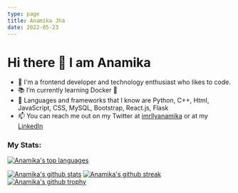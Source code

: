 ```yaml
---
type: page
title: Anamika Jha
date: 2022-05-23
---
```


# Hi there 👋 I am Anamika

- 💾 I'm a frontend developer and technology enthusiast who likes to code.
- 📚 I’m currently learning Docker 🐋 
- 💽 Languages and frameworks that I know are Python, C++, Html, JavaScript, CSS, MySQL, Bootstrap, React.js, Flask
- 📫 You can reach me out on my Twitter at [imrllyanamika](https://twitter.com/imrllyanamika) or at my [LinkedIn](https://www.linkedin.com/in/anamika-jha-301a571a4/)
<h5 align="left">

</h5>


### My Stats:

[![Anamika's top languages](https://github-readme-stats.vercel.app/api/top-langs/?username=anamiikajha&theme=blue-green)](https://github.com/anamiikajha)

[![Anamika's github stats](https://github-readme-stats.vercel.app/api?username=anamiikajha&theme=blue-green)](https://github.com/anamiikajha)
[![Anamika's github streak](https://github-readme-streak-stats.herokuapp.com/?user=anamiikajha&theme=blue-green)](https://github.com/anamiikajha)
[![Anamika's github trophy](https://github-profile-trophy.vercel.app/?username=anamiikajha&row=1)](https://github.com/anamiikajha)
